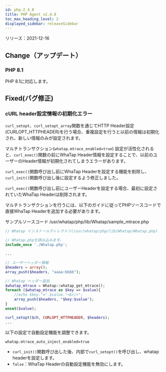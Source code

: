 ```yaml
---
id: php-2_4_0
title: PHP Agent v2.4.0
toc_max_heading_level: 2
displayed_sidebar: releaseSidebar
---
```



リリース：2021-12-16

## Change（アップデート）

### PHP 8.1

PHP 8.1に対応します。

## Fixed(バグ修正)

### cURL header設定情報の初期化エラー

`curl_setopt`、`curl_setopt_array`関数を通じてHTTP Header設定(CURLOPT_HTTPHEADER)を行う場合、重複設定を行うと以前の情報は初期化され、新しい情報のみが設定されます。 

マルチトランザクション(`whatap.mtrace_enabled=true`) 設定が活性化されると、`curl_exec()`関数の前にWhaTap Header情報を設定することで、以前のユーザーのHeader情報が初期化されてしまうエラーがあります。 

`curl_exec()`関数呼び出し前にWhaTap Headerを設定する機能を削除し、`curl_init()`関数呼び出し後に設定するよう修正しました。 

`curl_exec()`関数呼び出し前にユーザーHeaderを設定する場合、最初に設定されていたWhaTap Headerは削除されます。 

マルチトランザクションを行うには、以下のガイドに従ってPHPソースコードで直接WhaTap Headerを追加する必要があります。 

サンプルソースコード /usr/whatap/php/lib/Whatap/sample_mtrace.php

```php title='php'
// Whatap インストールディレクトリ(/usr/whatap/php/lib/Whatap/Whatap.php)
  
// Whatap.phpを読み込みます。 
include_once './Whatap.php';

...

// ユーザーヘッダー情報
$headers = array();
array_push($headers, "aaaa:bbbb");

// Whatap ヘッダー追加 
$whatap_mtrace = Whatap::whatap_get_mtrace();
foreach ($whatap_mtrace as $key => $value){
	//echo $key."=".$value."<br/>";
	array_push($headers, "$key:$value");
}
unset($value);

curl_setopt($ch, CURLOPT_HTTPHEADER, $headers);
...
```

以下の設定で自動設定機能を調整できます。 

`whatap.mtrace_auto_inject_enabled=true`  

- `curl_init()`関数呼び出した後、内部で`curl_setopt()`を呼び出し、whatap headerを設定します。
- `false`：WhaTap Headerの自動設定機能を無効にします。 
